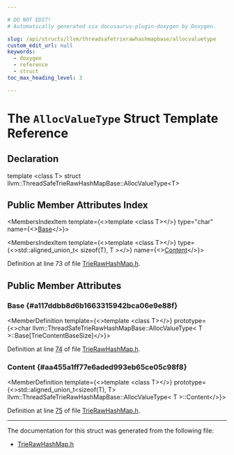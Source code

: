 ```yaml
---

# DO NOT EDIT!
# Automatically generated via docusaurus-plugin-doxygen by Doxygen.

slug: /api/structs/llvm/threadsafetrierawhashmapbase/allocvaluetype
custom_edit_url: null
keywords:
  - doxygen
  - reference
  - struct
toc_max_heading_level: 3

---
```





# The `AllocValueType` Struct Template Reference

<DoxygenPage pluginConfig={pluginConfig}>



## Declaration

<CodeBlock>template &lt;class T&gt;
struct llvm::ThreadSafeTrieRawHashMapBase::AllocValueType&lt;T&gt;</CodeBlock>

## Public Member Attributes Index

<MembersIndex>

<MembersIndexItem
  template={<>template &lt;class T&gt;</>}
  type="char"
  name={<><a href="#a117ddbb8d6b1663315942bca06e9e88f">Base</a></>}>
</MembersIndexItem>

<MembersIndexItem
  template={<>template &lt;class T&gt;</>}
  type={<>std::aligned&#95;union&#95;t&lt; sizeof(T), T &gt;</>}
  name={<><a href="#aa455a1ff77e6aded993eb65ce05c98f8">Content</a></>}>
</MembersIndexItem>

</MembersIndex>


Definition at line 73 of file <a href="/docs/api/files/include/include/llvm/include/llvm/adt/trierawhashmap-h">TrieRawHashMap.h</a>.

<SectionDefinition>

## Public Member Attributes

### Base {#a117ddbb8d6b1663315942bca06e9e88f}

<MemberDefinition
  template={<>template &lt;class T&gt;</>}
  prototype={<>char llvm::ThreadSafeTrieRawHashMapBase::AllocValueType&lt; T &gt;::Base&#91;TrieContentBaseSize&#93;</>}>

Definition at line <a href="/docs/api/files/include/include/llvm/include/llvm/adt/trierawhashmap-h/#l00074">74</a> of file <a href="/docs/api/files/include/include/llvm/include/llvm/adt/trierawhashmap-h">TrieRawHashMap.h</a>.
</MemberDefinition>

### Content {#aa455a1ff77e6aded993eb65ce05c98f8}

<MemberDefinition
  template={<>template &lt;class T&gt;</>}
  prototype={<>std::aligned&#95;union&#95;t&lt;sizeof(T), T&gt; llvm::ThreadSafeTrieRawHashMapBase::AllocValueType&lt; T &gt;::Content</>}>

Definition at line <a href="/docs/api/files/include/include/llvm/include/llvm/adt/trierawhashmap-h/#l00075">75</a> of file <a href="/docs/api/files/include/include/llvm/include/llvm/adt/trierawhashmap-h">TrieRawHashMap.h</a>.
</MemberDefinition>

</SectionDefinition>

<hr/>

The documentation for this struct was generated from the following file:

<ul>
<li><a href="/docs/api/files/include/include/llvm/include/llvm/adt/trierawhashmap-h">TrieRawHashMap.h</a></li>
</ul>

</DoxygenPage>
